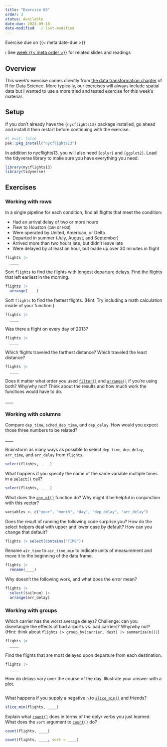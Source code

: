```yaml
---
title: "Exercise 03"
order: 3
status: Available
date-due: 2023-09-18
date-modified	: last-modified
---
```


::: {.callout-important appearance="minimal" icon="true"}
Exercise due on {{< meta date-due >}}
:::

ℹ️ See [week
{{< meta order >}}](https://bldgspatialdata.github.io/website/weeks/week_0%7B%7B%3C%20meta%20order%20%3E%7D%7D.html) for related slides and readings

## Overview

This week's exercise comes directly from [the data transformation
chapter](https://r4ds.hadley.nz/data-transform) of R for Data Science.
More typically, our exercises will always include spatial data but I
wanted to use a more tried and tested exercise for this week's material.

## Setup

If you don't already have the `{nycflights13}` package installed, go ahead and install it then restart before continuing with the exercise.

```r
#| eval: false
pak::pkg_install("nycflights13")
```

In addition to nycflights13, you will also need `{dplyr}` and `{ggplot2}`. Load the tidyverse library to make sure you have everything you need:

```r
library(nycflights13)
library(tidyverse)
```

## Exercises

### Working with rows

In a single pipeline for each condition, find all flights that meet the
condition:

-   Had an arrival delay of two or more hours
-   Flew to Houston (`IAH` or `HOU`)
-   Were operated by United, American, or Delta
-   Departed in summer (July, August, and September)
-   Arrived more than two hours late, but didn't leave late
-   Were delayed by at least an hour, but made up over 30 minutes in
    flight

```r
flights |> 
  ____
```

Sort `flights` to find the flights with longest departure delays. Find
the flights that left earliest in the morning.

```r
flights |> 
  arrange(____)
```

Sort `flights` to find the fastest flights. (Hint: Try including a math
calculation inside of your function.)

```r
flights |> 
  ____
```

Was there a flight on every day of 2013?

```r
flights |> 
  ____
```

Which flights traveled the farthest distance? Which traveled the least
distance?

```r
flights |> 
  ____
```

Does it matter what order you used
[`filter()`](https://dplyr.tidyverse.org/reference/filter.html) and
[`arrange()`](https://dplyr.tidyverse.org/reference/arrange.html) if
you're using both? Why/why not? Think about the results and how much
work the functions would have to do.

\_\_\_\_

### Working with columns

Compare `dep_time`, `sched_dep_time`, and `dep_delay`. How would you
expect those three numbers to be related?

\_\_\_\_

Brainstorm as many ways as possible to select `dep_time`, `dep_delay`,
`arr_time`, and `arr_delay` from `flights`.

```r
select(flights, ____)
```

What happens if you specify the name of the same variable multiple times
in a [`select()`](https://dplyr.tidyverse.org/reference/select.html)
call?

```r
select(flights, ____)
```

What does the
[`any_of()`](https://tidyselect.r-lib.org/reference/all_of.html)
function do? Why might it be helpful in conjunction with this vector?

```r
variables <- c("year", "month", "day", "dep_delay", "arr_delay")
```

Does the result of running the following code surprise you? How do the
select helpers deal with upper and lower case by default? How can you
change that default?

```r
flights |> select(contains("TIME"))
```

Rename `air_time` to `air_time_min` to indicate units of measurement and
move it to the beginning of the data frame.

```r
flights |> 
  rename(____)
```

Why doesn't the following work, and what does the error mean?

```r
flights |> 
  select(tailnum) |> 
  arrange(arr_delay)
```

### Working with groups

Which carrier has the worst average delays? Challenge: can you
disentangle the effects of bad airports vs. bad carriers? Why/why not?
(Hint: think about
`flights |> group_by(carrier, dest) |> summarize(n())`)

```r
flights |> 
  ____
```

Find the flights that are most delayed upon departure from each
destination.

```r
flights |> 
  ____
```

How do delays vary over the course of the day. Illustrate your answer
with a plot.

```r

```

What happens if you supply a negative `n` to [`slice_min()`](https://dplyr.tidyverse.org/reference/slice.html) and
friends?

```r
slice_min(flights, ____)
```

Explain what [`count()`](https://dplyr.tidyverse.org/reference/count.html) does in
terms of the dplyr verbs you just learned. What does the `sort` argument to [`count()`](https://dplyr.tidyverse.org/reference/count.html) do?

```r
count(flights, ____)

count(flights, ____, sort = ____)
```
